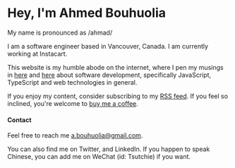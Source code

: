 # Hey, I'm Ahmed Bouhuolia

My name is pronounced as /ahmad/

<Spacer />

I am a software engineer based in Vancouver, Canada. I am currently working at Instacart.

This website is my humble abode on the internet, where I pen my musings in [here](/posts) and [here](/notes) about software development, specifically JavaScript, TypeScript and web technologies in general.

If you enjoy my content, consider subscribing to my [RSS feed](/rss.xml). If you feel so inclined, you're welcome to [buy me a coffee](https://www.buymeacoffee.com/zhenghaohez).

<Spacer />

#### Contact

Feel free to reach me a.bouhuolia@gmail.com.

You can also find me on Twitter, and LinkedIn. If you happen to speak Chinese, you can add me on WeChat (id: Tsutchie) if you want.

